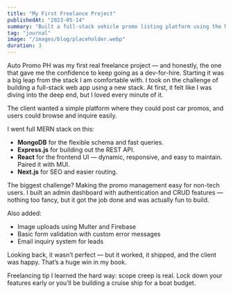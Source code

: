 ```yaml
---
title: "My First Freelance Project"
publishedAt: "2023-05-14"
summary: "Built a full-stack vehicle promo listing platform using the MERN stack."
tag: "journal"
image: "/images/blog/placeholder.webp"
duration: 3
---
```


Auto Promo PH was my first real freelance project — and honestly, the one that gave me the confidence to keep going as a dev-for-hire. Starting it was a big leap from the stack I am comfortable with. I took on the challenge of building a full-stack web app using a new stack. At first, it felt like I was diving into the deep end, but I loved every minute of it.

The client wanted a simple platform where they could post car promos, and users could browse and inquire easily.

I went full MERN stack on this:

- **MongoDB** for the flexible schema and fast queries.
- **Express.js** for building out the REST API.
- **React** for the frontend UI — dynamic, responsive, and easy to maintain. Paired it with MUI.
- **Next.js** for SEO and easier routing.

The biggest challenge? Making the promo management easy for non-tech users. I built an admin dashboard with authentication and CRUD features — nothing too fancy, but it got the job done and was actually fun to build.

Also added:

- Image uploads using Multer and Firebase
- Basic form validation with custom error messages
- Email inquiry system for leads

Looking back, it wasn’t perfect — but it worked, it shipped, and the client was happy. That’s a huge win in my book.

Freelancing tip I learned the hard way: scope creep is real. Lock down your features early or you’ll be building a cruise ship for a boat budget.
